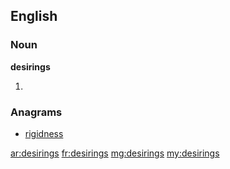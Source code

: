 ==English==

===Noun===
'''desirings'''
# {{plural of|desiring}}

===Anagrams===
* [[rigidness#English|rigidness]]

[[ar:desirings]]
[[fr:desirings]]
[[mg:desirings]]
[[my:desirings]]